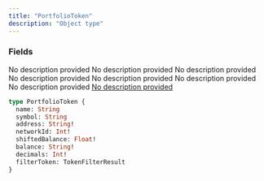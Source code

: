 ```yaml
---
title: "PortfolioToken"
description: "Object type"
---
```


### Fields

<ResponseField name="name" type="String">
  No description provided
</ResponseField>

<ResponseField name="symbol" type="String">
  No description provided
</ResponseField>

<ResponseField name="address" type="String!" required>
  No description provided
</ResponseField>

<ResponseField name="networkId" type="Int!" required>
  No description provided
</ResponseField>

<ResponseField name="shiftedBalance" type="Float!" required>
  No description provided
</ResponseField>

<ResponseField name="balance" type="String!" required>
  No description provided
</ResponseField>

<ResponseField name="decimals" type="Int!" required>
  No description provided
</ResponseField>

<a href="/api-reference/types/tokenfilterresult">
  <ResponseField name="filterToken" type="TokenFilterResult">
    No description provided
  </ResponseField>
</a>


```graphql PortfolioToken
type PortfolioToken {
  name: String
  symbol: String
  address: String!
  networkId: Int!
  shiftedBalance: Float!
  balance: String!
  decimals: Int!
  filterToken: TokenFilterResult
}
```
